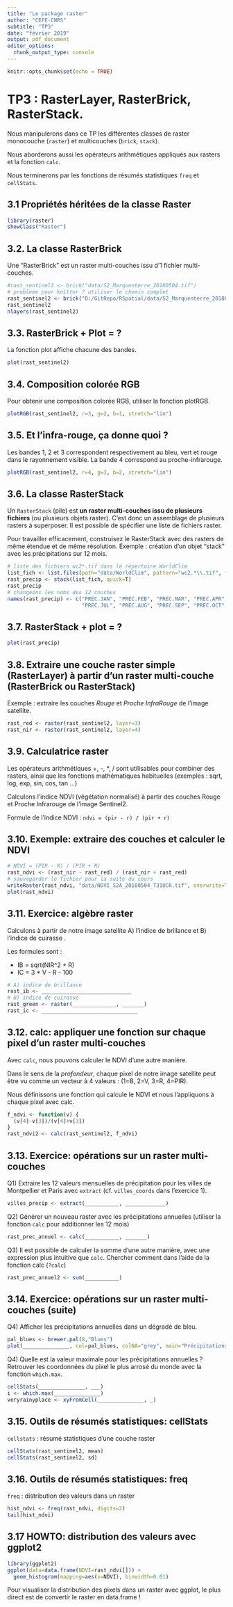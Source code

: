 ```yaml
---
title: "Le package raster"
author: "CEFE-CNRS"
subtitle: "TP3"
date: "février 2019"
output: pdf_document
editor_options: 
  chunk_output_type: console
---
```


```r
knitr::opts_chunk$set(echo = TRUE)
```



# TP3 : RasterLayer, RasterBrick, RasterStack. 
Nous manipulerons dans ce TP les différentes classes de raster monocouche (`raster`) et
multicouches (`brick`, `stack`).

Nous aborderons aussi les opérateurs arithmétiques appliqués aux rasters et la fonction `calc`.

Nous terminerons par les fonctions de résumés statistiques `freq` et `cellStats`.


## 3.1 Propriétés héritées de la classe Raster
```r
library(raster)
showClass("Raster")
```

## 3.2. La classe RasterBrick
Une "RasterBrick" est un raster multi-couches issu d'1 fichier multi-couches.
```r
#rast_sentinel2 <- brick("data/S2_Marquenterre_20180504.tif")
# probleme pour knitter ? utiliser le chemin complet 
rast_sentinel2 <- brick("D:/GitRepo/RSpatial/data/S2_Marquenterre_20180504.tif")
rast_sentinel2
nlayers(rast_sentinel2)
```

## 3.3. RasterBrick + Plot = ?
La fonction plot affiche chacune des bandes.
```r
plot(rast_sentinel2)
```

## 3.4. Composition colorée RGB 
Pour obtenir une composition colorée RGB, utiliser la fonction plotRGB. 
```r
plotRGB(rast_sentinel2, r=3, g=2, b=1, stretch="lin")
```

## 3.5. Et l'infra-rouge, ça donne quoi ?
Les bandes 1, 2 et 3 correspondent respectivement au bleu, vert et rouge dans le rayonnement visible. La bande 4 correspond au proche-infrarouge.
```r
plotRGB(rast_sentinel2, r=4, g=3, b=2, stretch="lin")
```

## 3.6. La classe RasterStack
Un `RasterStack` (pile) est **un raster multi-couches issu de plusieurs fichiers** (ou plusieurs objets raster).
C'est donc un assemblage de plusieurs rasters à superposer. Il est possible de spécifier une liste de fichiers raster.

Pour travailler efficacement, construisez le RasterStack avec des rasters de même étendue et de même résolution.
Exemple : création d'un objet "stack" avec les précipitations sur 12 mois.

```r
# liste des fichiers wc2*.tif dans le répertoire WorldClim
list_fich <- list.files(path="data/WorldClim", pattern="wc2.*\\.tif", full.names=T)
rast_precip <- stack(list_fich, quick=T)
rast_precip
# changeons les noms des 12 couches
names(rast_precip) <- c("PREC.JAN", "PREC.FEB", "PREC.MAR", "PREC.APR", "PREC.MAY", "PREC.JUN",
                        "PREC.JUL", "PREC.AUG", "PREC.SEP", "PREC.OCT", "PREC.NOV", "PREC.DEC")
```

## 3.7. RasterStack + plot = ?
```r
plot(rast_precip)
```

## 3.8. Extraire une couche raster simple (RasterLayer) à partir d'un raster multi-couche (RasterBrick ou RasterStack)
Exemple : extraire les couches _Rouge_ et _Proche InfraRouge_ de l'image satellite.
```r
rast_red <- raster(rast_sentinel2, layer=3)
rast_nir <- raster(rast_sentinel2, layer=4)
```

## 3.9. Calculatrice raster
Les opérateurs arithmétiques +, -, *, / sont utilisables pour combiner des rasters, ainsi que les fonctions mathématiques habituelles (exemples : sqrt, log, exp, sin, cos, tan ...)

Calculons l'indice NDVI (végétation normalisé) à partir des couches Rouge et Proche Infrarouge de l'image Sentinel2.

Formule de l'indice NDVI  : ```ndvi = (pir - r) / (pir + r)```

## 3.10. Exemple: extraire des couches et calculer le NDVI 

```r
# NDVI = (PIR - R) / (PIR + R)
rast_ndvi <- (rast_nir - rast_red) / (rast_nir + rast_red)
# sauvegarder le fichier pour la suite du cours
writeRaster(rast_ndvi, "data/NDVI_S2A_20180504_T31UCR.tif", overwrite=T)
plot(rast_ndvi)
```

## 3.11. **Exercice:** algèbre raster

Calculons à partir de notre image satellite A) l'indice de brillance et B) l'indice de cuirasse .

Les formules sont :

* IB = sqrt(NIR^2 + R)
* IC = 3 * V - R - 100

```r
# A) indice de brillance
rast_ib <- _____________________________
# B) indice de cuirasse
rast_green <- raster(______________, _______)
rast_ic <- _______________________________
```

## 3.12. **calc:** appliquer une fonction sur chaque pixel d'un raster multi-couches

Avec `calc`, nous pouvons calculer le NDVI d'une autre manière.

Dans le sens de la _profondeur_, chaque pixel de notre image satellite peut être vu comme un vecteur à 4 valeurs : (1=B, 2=V, 3=R, 4=PIR).

Nous définissons une fonction qui calcule le NDVI et nous l'appliquons à chaque pixel avec calc.
```r
f_ndvi <- function(v) {
  (v[4]-v[3])/(v[4]+v[3])
}
rast_ndvi2 <- calc(rast_sentinel2, f_ndvi)
```

## 3.13. **Exercice:** opérations sur un raster multi-couches 

Q1) Extraire les 12 valeurs mensuelles de précipitation pour les villes de Montpellier et Paris avec `extract` (cf. `villes_coords` dans l'exercice 1).
```r
villes_precip <- extract(___________, _____________)
```

Q2) Générer un nouveau raster avec les précipitations annuelles (utiliser la fonction `calc` pour additionner les 12 mois)
```r
rast_prec_annuel <- calc(___________, _______)
```

Q3) Il est possible de calculer la somme d'une autre manière, avec une expression plus intuitive que `calc`. Chercher comment dans l'aide de la fonction calc (`?calc`)
```r
rast_prec_annuel2 <- sum(___________)
```

## 3.14. **Exercice:** opérations sur un raster multi-couches (suite)
Q4) Afficher les précipitations annuelles dans un dégradé de bleu.
```r
pal_blues <- brewer.pal(8,"Blues")
plot(_______________, col=pal_blues, colNA="grey", main="Précipitations annuelles")
```

Q4) Quelle est la valeur maximale pour les précipitations annuelles ? Retrouver les coordonnées du pixel le plus arrosé du monde avec la fonction `which.max`.
```r
cellStats(_______________, ___)
i <- which.max(_______________)
veryrainyplace <- xyFromCell(_______________, _)
```

## 3.15. Outils de résumés statistiques: cellStats
`cellstats` : résumé statistiques d'une couche raster
```r
cellStats(rast_sentinel2, mean)
cellStats(rast_sentinel2, sd)
```

## 3.16. Outils de résumés statistiques: freq
`freq` : distribution des valeurs dans un raster
```r
hist_ndvi <- freq(rast_ndvi, digits=2)
tail(hist_ndvi)
```

## 3.17 HOWTO: distribution des valeurs avec ggplot2
```r
library(ggplot2)
ggplot(data=data.frame(NDVI=rast_ndvi[])) +
  geom_histogram(mapping=aes(x=NDVI), binwidth=0.01)
```
Pour visualiser la distribution des pixels dans un raster avec ggplot, le plus direct est de convertir le raster en data.frame !


